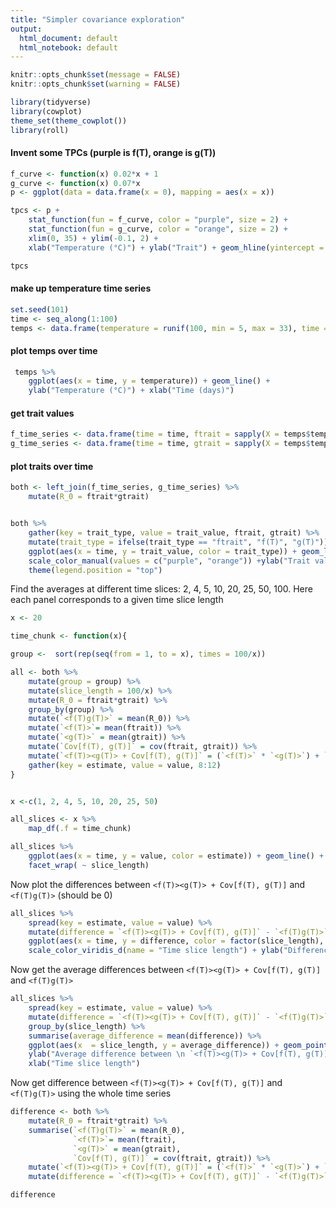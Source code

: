 ```yaml
---
title: "Simpler covariance exploration"
output:
  html_document: default
  html_notebook: default
---
```


```r
knitr::opts_chunk$set(message = FALSE)
knitr::opts_chunk$set(warning = FALSE)
```

```r
library(tidyverse)
library(cowplot)
theme_set(theme_cowplot())
library(roll)
```

#### Invent some TPCs (purple is f(T), orange is g(T))
```r
f_curve <- function(x) 0.02*x + 1 
g_curve <- function(x) 0.07*x 
p <- ggplot(data = data.frame(x = 0), mapping = aes(x = x)) 

tpcs <- p + 
	stat_function(fun = f_curve, color = "purple", size = 2) +
	stat_function(fun = g_curve, color = "orange", size = 2) +
	xlim(0, 35) + ylim(-0.1, 2) + 
	xlab("Temperature (°C)") + ylab("Trait") + geom_hline(yintercept = 0)

tpcs
```



#### make up temperature time series
```r
set.seed(101)
time <- seq_along(1:100)
temps <- data.frame(temperature = runif(100, min = 5, max = 33), time = time)

```



#### plot temps over time

```r
 temps %>% 
	ggplot(aes(x = time, y = temperature)) + geom_line() +
	ylab("Temperature (°C)") + xlab("Time (days)")
```


#### get trait values

```r
f_time_series <- data.frame(time = time, ftrait = sapply(X = temps$temperature, FUN = f_curve), temperature = temps$temperature)
g_time_series <- data.frame(time = time, gtrait = sapply(X = temps$temperature, FUN = g_curve), temperature = temps$temperature)
```

#### plot traits over time
```r
both <- left_join(f_time_series, g_time_series) %>% 
	mutate(R_0 = ftrait*gtrait)


both %>% 
	gather(key = trait_type, value = trait_value, ftrait, gtrait) %>% 
	mutate(trait_type = ifelse(trait_type == "ftrait", "f(T)", "g(T)")) %>% 
	ggplot(aes(x = time, y = trait_value, color = trait_type)) + geom_line() +
	scale_color_manual(values = c("purple", "orange")) +ylab("Trait value") + xlab("Time (days)") +
	theme(legend.position = "top")

```




Find the averages at different time slices: 2, 4, 5, 10, 20, 25, 50, 100. 
Here each panel corresponds to a given time slice length
```r
x <- 20

time_chunk <- function(x){

group <-  sort(rep(seq(from = 1, to = x), times = 100/x))

all <- both %>% 
	mutate(group = group) %>% 
	mutate(slice_length = 100/x) %>% 
	mutate(R_0 = ftrait*gtrait) %>% 
	group_by(group) %>% 
	mutate(`<f(T)g(T)>` = mean(R_0)) %>% 
	mutate(`<f(T)>`= mean(ftrait)) %>% 
	mutate(`<g(T)>` = mean(gtrait)) %>% 
	mutate(`Cov[f(T), g(T)]` = cov(ftrait, gtrait)) %>% 
	mutate(`<f(T)><g(T)> + Cov[f(T), g(T)]` = (`<f(T)>` * `<g(T)>`) + `Cov[f(T), g(T)]`) %>% View
	gather(key = estimate, value = value, 8:12)
}


x <-c(1, 2, 4, 5, 10, 20, 25, 50)

all_slices <- x %>% 
	map_df(.f = time_chunk)

all_slices %>% 
	ggplot(aes(x = time, y = value, color = estimate)) + geom_line() +
	facet_wrap( ~ slice_length)
```

Now plot the differences between `<f(T)><g(T)> + Cov[f(T), g(T)]` and `<f(T)g(T)>` (should be 0)
```r
all_slices %>% 
	spread(key = estimate, value = value) %>% 
	mutate(difference = `<f(T)><g(T)> + Cov[f(T), g(T)]` - `<f(T)g(T)>`) %>% 
	ggplot(aes(x = time, y = difference, color = factor(slice_length), group = slice_length)) + geom_line(size = 1) +
	scale_color_viridis_d(name = "Time slice length") + ylab("Difference \n <f(T)><g(T)> + Cov[f(T), g(T)] - <f(T)g(T)>") + xlab("Time")
```

Now get the average differences between `<f(T)><g(T)> + Cov[f(T), g(T)]` and `<f(T)g(T)>`
```r
all_slices %>% 
	spread(key = estimate, value = value) %>%  
	mutate(difference = `<f(T)><g(T)> + Cov[f(T), g(T)]` - `<f(T)g(T)>`) %>% 
	group_by(slice_length) %>% 
	summarise(average_difference = mean(difference)) %>% 
	ggplot(aes(x  = slice_length, y = average_difference)) + geom_point() +
	ylab("Average difference between \n `<f(T)><g(T)> + Cov[f(T), g(T)]` and `<f(T)g(T)>`") +
	xlab("Time slice length")
```

Now get  difference between `<f(T)><g(T)> + Cov[f(T), g(T)]` and `<f(T)g(T)>` using the whole time series
```r
difference <- both %>% 
	mutate(R_0 = ftrait*gtrait) %>% 
	summarise(`<f(T)g(T)>` = mean(R_0),
			  `<f(T)>`= mean(ftrait),
			  `<g(T)>` = mean(gtrait),
			  `Cov[f(T), g(T)]` = cov(ftrait, gtrait)) %>% 
	mutate(`<f(T)><g(T)> + Cov[f(T), g(T)]` = (`<f(T)>` * `<g(T)>`) + `Cov[f(T), g(T)]`) %>%
	mutate(difference = `<f(T)><g(T)> + Cov[f(T), g(T)]` - `<f(T)g(T)>`) 

difference
```
